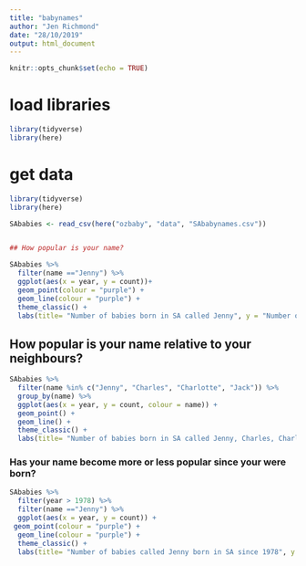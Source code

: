 ---
title: "babynames"
author: "Jen Richmond"
date: "28/10/2019"
output: html_document
---

```{r setup, include=FALSE}
knitr::opts_chunk$set(echo = TRUE)
```

# load libraries
```{r}
library(tidyverse)
library(here)
```

# get data


```{r}
library(tidyverse)
library(here)

SAbabies <- read_csv(here("ozbaby", "data", "SAbabynames.csv"))


## How popular is your name?

SAbabies %>%
  filter(name =="Jenny") %>%
  ggplot(aes(x = year, y = count))+
  geom_point(colour = "purple") +
  geom_line(colour = "purple") +
  theme_classic() +
  labs(title= "Number of babies born in SA called Jenny", y = "Number of babies", x = "Year")

```
## How popular is your name relative to your neighbours?

```{r eval = TRUE}

SAbabies %>%
  filter(name %in% c("Jenny", "Charles", "Charlotte", "Jack")) %>%
  group_by(name) %>%
  ggplot(aes(x = year, y = count, colour = name)) +
  geom_point() +
  geom_line() +
  theme_classic() +
  labs(title= "Number of babies born in SA called Jenny, Charles, Charlotte", y = "Number of babies", x = "Year")

```
### Has your name become more or less popular since your were born?

```{r eval = TRUE}

SAbabies %>%
  filter(year > 1978) %>%
  filter(name =="Jenny") %>%
  ggplot(aes(x = year, y = count)) +
 geom_point(colour = "purple") +
  geom_line(colour = "purple") +
  theme_classic() +
  labs(title= "Number of babies called Jenny born in SA since 1978", y = "Number of babies", x = "Year") 


```


